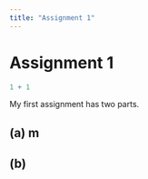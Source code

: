```yaml
---
title: "Assignment 1"
---
```


# Assignment 1

```r
1 + 1
```

My first assignment has two parts.

## (a) m

## (b)
